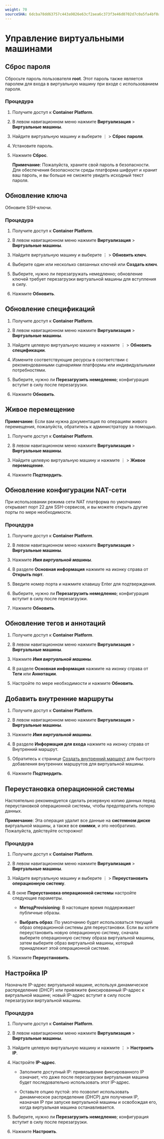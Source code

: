 ```yaml
---
weight: 70
sourceSHA: 6dcba78dd63757c443a9826e63cf2aea6c373f3e46d0702d7c0a5fa4bf0abf37
---
```


# Управление виртуальными машинами

## Сброс пароля

Сбросьте пароль пользователя **root**. Этот пароль также является паролем для входа в виртуальную машину при входе с использованием пароля.

### Процедура

1. Получите доступ к **Container Platform**.

2. В левом навигационном меню нажмите **Виртуализация** > **Виртуальные машины**.

3. Найдите виртуальную машину и выберите ⋮ > **Сброс пароля**.

4. Установите пароль.

5. Нажмите **Сброс**.

   **Примечание**: Пожалуйста, храните свой пароль в безопасности. Для обеспечения безопасности среды платформа шифрует и хранит ваш пароль, и вы больше не сможете увидеть исходный текст пароля.

## Обновление ключа

Обновите SSH-ключи.

### Процедура

1. Получите доступ к **Container Platform**.

2. В левом навигационном меню нажмите **Виртуализация** > **Виртуальные машины**.

3. Найдите виртуальную машину и выберите ⋮ > **Обновить ключ**.

4. Выберите один или несколько связанных ключей или **Создать ключ**.

5. Выберите, нужно ли перезагружать немедленно; обновление ключей требует перезагрузки виртуальной машины для вступления в силу.

6. Нажмите **Обновить**.

## Обновление спецификаций

1. Получите доступ к **Container Platform**.

2. В левом навигационном меню нажмите **Виртуализация** > **Виртуальные машины**.

3. Найдите целевую виртуальную машину и нажмите ⋮ > **Обновить спецификации**.

4. Измените соответствующие ресурсы в соответствии с рекомендованными сценариями платформы или индивидуальными потребностями.

5. Выберите, нужно ли **Перезагрузить немедленно**; конфигурация вступит в силу после перезагрузки.

6. Нажмите **Обновить**.

## Живое перемещение

**Примечание**: Если вам нужна документация по операциям живого перемещения, пожалуйста, обратитесь к администратору за помощью.

1. Получите доступ к **Container Platform**.

2. В левом навигационном меню нажмите **Виртуализация** > **Виртуальные машины**.

3. Найдите целевую виртуальную машину и нажмите ⋮ > **Живое перемещение**.

4. Нажмите **Подтвердить**.

## Обновление конфигурации NAT-сети

При использовании режима сети NAT платформа по умолчанию открывает порт 22 для SSH-сервисов, и вы можете открыть другие порты по мере необходимости.

### Процедура

1. Получите доступ к **Container Platform**.

2. В левом навигационном меню нажмите **Виртуализация** > **Виртуальные машины**.

3. Нажмите ***Имя виртуальной машины***.

4. В разделе **Основная информация** нажмите на иконку справа от **Открыть порт**.

5. Введите номер порта и нажмите клавишу Enter для подтверждения.

6. Выберите, нужно ли **Перезагрузить немедленно**; конфигурация вступит в силу после перезагрузки.

7. Нажмите **Обновить**.

## Обновление тегов и аннотаций

1. Получите доступ к **Container Platform**.

2. В левом навигационном меню нажмите **Виртуализация** > **Виртуальные машины**.

3. Нажмите ***Имя виртуальной машины***.

4. В разделе **Основная информация** нажмите на иконку справа от **Теги** или **Аннотации**.

5. Настройте по мере необходимости и нажмите **Обновить**.

## Добавить внутренние маршруты

1. Получите доступ к **Container Platform**.

2. В левом навигационном меню нажмите **Виртуализация** > **Виртуальные машины**.

3. Нажмите ***Имя виртуальной машины***.

4. В разделе **Информация для входа** нажмите на иконку справа от Внутренний маршрут.

5. Обратитесь к странице [Создать внутренний маршрут](/developer/building_application/functions/operation_after_creating/network_communications/service/create_service.mdx) для быстрого добавления внутренних маршрутов для виртуальной машины.

6. Нажмите **Подтвердить**.

## Переустановка операционной системы

Настоятельно рекомендуется сделать резервную копию данных перед переустановкой операционной системы, чтобы предотвратить потерю данных.

**Примечание**: Эта операция удалит все данные на **системном диске** виртуальной машины, а также все **снимки**, и это необратимо. Пожалуйста, действуйте осторожно!

### Процедура

1. Получите доступ к **Container Platform**.

2. В левом навигационном меню нажмите **Виртуализация** > **Виртуальные машины**.

3. Найдите виртуальную машину и выберите ⋮ > **Переустановить операционную систему**.

4. В окне **Переустановка операционной системы** настройте следующие параметры.

   - **МетодProvisioning**: В настоящее время поддерживает публичные образы.

   - **Выбрать образ**: По умолчанию будет использоваться текущий образ операционной системы для переустановки. Если вы хотите переустановить новую операционную систему, сначала выберите операционную систему образа виртуальной машины, затем выберите образ виртуальной машины, который принадлежит этой операционной системе.

5. Нажмите **Переустановить**.

## Настройка IP

Назначьте IP-адрес виртуальной машине, используя динамическое распределение (DHCP) или привяжите фиксированный IP-адрес к виртуальной машине; новый IP-адрес вступит в силу после перезагрузки виртуальной машины.

### Процедура

1. Получите доступ к **Container Platform**.

2. В левом навигационном меню нажмите **Виртуализация** > **Виртуальные машины**.

3. Найдите целевую виртуальную машину и нажмите ⋮ > **Настроить IP**.

4. Настройте **IP-адрес**.

   - Заполните доступный IP: привязывание фиксированного IP означает, что даже после перезагрузки виртуальная машина будет последовательно использовать этот IP-адрес.

   - Оставьте опцию пустой: это позволит использовать динамическое распределение (DHCP) для получения IP, назначая IP при запуске виртуальной машины и освобождая его, когда виртуальная машина останавливается.

5. Выберите, нужно ли **Перезагрузить немедленно**; конфигурация вступит в силу после перезагрузки.

6. Нажмите **Настроить**.
